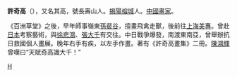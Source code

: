 '''許奇高'''（{{bd|?||?||}}），又名其高，號長壽山人。[[揭陽|揭陽]][[榕城|榕城]]人。[[中國|中國]][[畫家|畫家]]。

《百洲草堂》之後，早年師事嶺東[[孫裴谷|孫裴谷]]，擅畫飛禽走獸，後前往[[上海美專|上海美專]]。曾赴[[日本|日本]]考察藝術，與[[徐悲鴻|徐悲鴻]]、[[張大千|張大千]]有交往。中日戰爭爆發，南渡東南亞，曾舉辦抗日救國個人畫展。晚年右手有疾，以左手作畫。著有《許奇高畫集》二冊。[[陳鴻輝|陳鴻輝]]曾嘆曰“天賦奇高識大千！”

[[Category:中國畫家|H]]